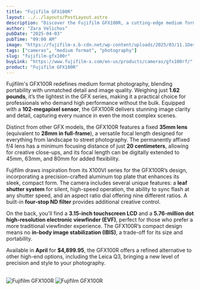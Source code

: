 ```yaml
---
title: "Fujifilm GFX100R"
layout: ../../layouts/PostLayout.astro
description: "Discover the Fujifilm GFX100R, a cutting-edge medium format camera with a fixed lens, 102-megapixel sensor, and sleek design—perfect for professional photographers and enthusiasts alike."
author: "Zara Velichos"
pubDate: "2025-04-03"
pubTime: "09:00 AM"
image: "https://fujifilm-x.b-cdn.net/wp-content/uploads/2025/03/11.1Design-that-inspires-scaled-min.jpg?width=2048&height=1536"
tags: ["cameras", "medium format", "photography"]
slug: "fujifilm-gfx100r"
buyLink: "https://www.fujifilm-x.com/en-us/products/cameras/gfx100rf/"
product: "Fujifilm GFX100R"
---
```


Fujifilm's GFX100R redefines medium format photography, blending portability with unmatched detail and image quality. Weighing just **1.62 pounds**, it’s the lightest in the GFX series, making it a practical choice for professionals who demand high performance without the bulk. Equipped with a **102-megapixel sensor**, the GFX100R delivers stunning image clarity and detail, capturing every nuance in even the most complex scenes.

Distinct from other GFX models, the GFX100R features a fixed **35mm lens** (equivalent to **28mm in full-frame**), a versatile focal length designed for everything from landscape to street photography. The permanently affixed f/4 lens has a minimum focusing distance of just **20 centimeters**, allowing for creative close-ups, and its focal length can be digitally extended to 45mm, 63mm, and 80mm for added flexibility.

Fujifilm draws inspiration from its X100VI series for the GFX100R’s design, incorporating a precision-crafted aluminum top plate that enhances its sleek, compact form. The camera includes several unique features: a **leaf shutter system** for silent, high-speed operation, the ability to sync flash at any shutter speed, and an aspect ratio dial offering nine different ratios. A built-in **four-stop ND filter** provides additional creative control.

On the back, you'll find a **3.15-inch touchscreen LCD** and a **5.76-million dot high-resolution electronic viewfinder (EVF)**, perfect for those who prefer a more traditional viewfinder experience. The GFX100R’s compact design means no **in-body image stabilization (IBIS)**, a trade-off for its size and portability.

Available in **April** for **$4,899.95**, the GFX100R offers a refined alternative to other high-end options, including the Leica Q3, bringing a new level of precision and style to your photography.

&nbsp;<br />
![Fujifilm GFX100R](https://shopusa.fujifilm-x.com/media/catalog/product/1/6/16938039_MAIN00_Image_GFX100RF_front_black.jpg?quality=90&bg-color=255,255,255&fit=bounds&height=&width=&canvas=:)
![Fujifilm GFX100R](https://shopusa.fujifilm-x.com/media/catalog/product/1/6/16938039_PT24_Image_GFX100RF_top_hood_black.jpg?quality=90&bg-color=255,255,255&fit=bounds&height=700&width=700&canvas=700:700)
